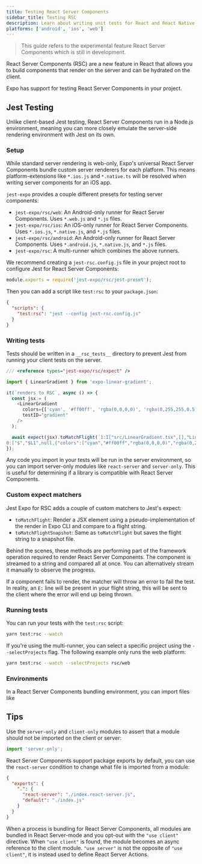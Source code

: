 ```yaml
---
title: Testing React Server Components
sidebar_title: Testing RSC
description: Learn about writing unit tests for React and React Native Server Components in Expo.
platforms: ['android', 'ios', 'web']
---
```


> This guide refers to the experimental feature React Server Components which is still in development.

React Server Components (RSC) are a new feature in React that allows you to build components that render on the server and can be hydrated on the client.

Expo has support for testing React Server Components in your project.

## Jest Testing

Unlike client-based Jest testing, React Server Components run in a Node.js environment, meaning you can more closely emulate the server-side rendering environment with Jest on its own.

### Setup

While standard server rendering is web-only, Expo's universal React Server Components bundle custom server renderers for each platform. This means platform-extensions like `*.ios.js` and `*.native.ts` will be resolved when writing server components for an iOS app.

`jest-expo` provides a couple different presets for testing server components:

- `jest-expo/rsc/web`: An Android-only runner for React Server Components. Uses `*.web.js` and `*.js` files.
- `jest-expo/rsc/ios`: An iOS-only runner for React Server Components. Uses `*.ios.js`, `*.native.js`, and `*.js` files.
- `jest-expo/rsc/android`: An Android-only runner for React Server Components. Uses `*.android.js`, `*.native.js`, and `*.js` files.
- `jest-expo/rsc`: A multi-runner which combines the above runners.

We recommend creating a `jest-rsc.config.js` file in your project root to configure Jest for React Server Components:

```js jest-rsc.config.js
module.exports = require('jest-expo/rsc/jest-preset');
```

Then you can add a script like `test:rsc` to your `package.json`:

```json package.json
{
  "scripts": {
    "test:rsc": "jest --config jest-rsc.config.js"
  }
}
```

### Writing tests

Tests should be written in a `__rsc_tests__` directory to prevent Jest from running your client tests on the server.

```js __rsc_tests__/my-component.test.ts
/// <reference types="jest-expo/rsc/expect" />

import { LinearGradient } from 'expo-linear-gradient';

it(`renders to RSC`, async () => {
  const jsx = (
    <LinearGradient
      colors={['cyan', '#ff00ff', 'rgba(0,0,0,0)', 'rgba(0,255,255,0.5)']}
      testID="gradient"
    />
  );

  await expect(jsx).toMatchFlight(`1:I["src/LinearGradient.tsx",[],"LinearGradient"]
0:["$","$L1",null,{"colors":["cyan","#ff00ff","rgba(0,0,0,0)","rgba(0,255,255,0.5)"],"testID":"gradient"},null]`);
});
```

Any code you import in your tests will be run in the server environment, so you can import server-only modules like `react-server` and `server-only`. This is useful for determining if a library is compatible with React Server Components.

### Custom expect matchers

Jest Expo for RSC adds a couple of custom matchers to Jest's expect:

- `toMatchFlight`: Render a JSX element using a pseudo-implementation of the render in Expo CLI and compare to a flight string.
- `toMatchFlightSnapshot`: Same as `toMatchFlight` but saves the flight string to a snapshot file.

Behind the scenes, these methods are performing part of the framework operation required to render React Server Components. The component is streamed to a string and compared all at once. You can alternatively stream it manually to observe the progress.

If a component fails to render, the matcher will throw an error to fail the test. In reality, an `E:` line will be present in your flight string, this will be sent to the client where the error will end up being thrown.

### Running tests

You can run your tests with the `test:rsc` script:

```sh
yarn test:rsc --watch
```

If you're using the multi-runner, you can select a specific project using the `--selectProjects` flag. The following example only runs the web platform:

```sh
yarn test:rsc --watch --selectProjects rsc/web
```

### Environments

In a React Server Components bundling environment, you can import files like

## Tips

Use the `server-only` and `client-only` modules to assert that a module should not be imported on the client or server:

```js my-module.js
import 'server-only';
```

React Server Components support package exports by default, you can use the `react-server` condition to change what file is imported from a module:

```json package.json
{
  "exports": {
    ".": {
      "react-server": "./index.react-server.js",
      "default": "./index.js"
    }
  }
}
```

When a process is bundling for React Server Components, all modules are bundled in React Server-mode and you opt-out with the `"use client"` directive. When `"use client"` is found, the module becomes an async reference to the client module. `"use server"` is not the opposite of `"use client"`, it is instead used to define React Server Actions.
